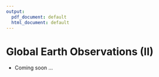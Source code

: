 ```yaml
---
output:
  pdf_document: default
  html_document: default
---
```

# Global Earth Observations (II)

* Coming soon ...